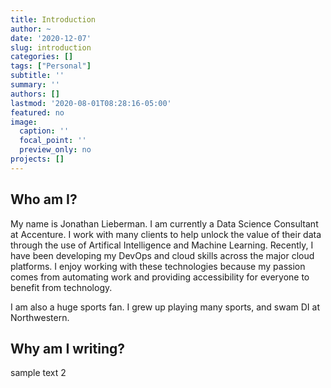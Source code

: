 ```yaml
---
title: Introduction
author: ~
date: '2020-12-07'
slug: introduction
categories: []
tags: ["Personal"]
subtitle: ''
summary: ''
authors: []
lastmod: '2020-08-01T08:28:16-05:00'
featured: no
image:
  caption: ''
  focal_point: ''
  preview_only: no
projects: []
---
```


## Who am I?

My name is Jonathan Lieberman. I am currently a Data Science Consultant at Accenture. I work with many clients to help unlock the value of their data through the use of Artifical Intelligence and Machine Learning. Recently, I have been developing my DevOps and cloud skills across the major cloud platforms. I enjoy working with these technologies because my passion comes from automating work and providing accessibility for everyone to benefit from technology.

I am also a huge sports fan. I grew up playing many sports, and swam DI at Northwestern.

## Why am I writing?

sample text 2
